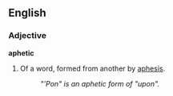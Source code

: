 ==English==
===Adjective===
'''aphetic'''

#Of a word, formed from another by [[aphesis]].
#:''"'Pon" is an aphetic form of "upon".''